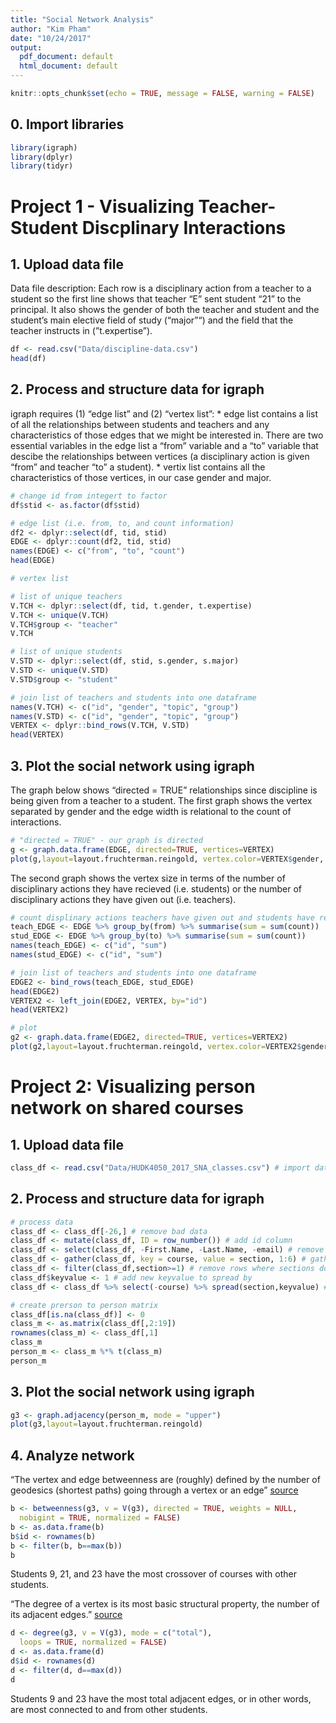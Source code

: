 ```yaml
---
title: "Social Network Analysis"
author: "Kim Pham"
date: "10/24/2017"
output:
  pdf_document: default
  html_document: default
---
```


```r
knitr::opts_chunk$set(echo = TRUE, message = FALSE, warning = FALSE)
```

## 0. Import libraries

```r
library(igraph)
library(dplyr)
library(tidyr)
```

# Project 1 - Visualizing Teacher-Student Discplinary Interactions

## 1. Upload data file

Data file description: Each row is a disciplinary action from a teacher to a student so the first line shows that teacher "E" sent student "21" to the principal. It also shows the gender of both the teacher and student and the student's main elective field of study ("major"") and the field that the teacher instructs in ("t.expertise").

```r
df <- read.csv("Data/discipline-data.csv")
head(df)
```

## 2. Process and structure data for igraph

igraph requires (1) "edge list" and (2) "vertex list":
* edge list contains a list of all the relationships between students and teachers and any characteristics of those edges that we might be interested in. There are two essential variables in the edge list a "from" variable and a "to" variable that descibe the relationships between vertices (a disciplinary action is given "from" and teacher "to" a student). 
* vertix list contains all the characteristics of those vertices, in our case gender and major.

```r
# change id from integert to factor
df$stid <- as.factor(df$stid)

# edge list (i.e. from, to, and count information)
df2 <- dplyr::select(df, tid, stid)
EDGE <- dplyr::count(df2, tid, stid)
names(EDGE) <- c("from", "to", "count")
head(EDGE)
```

```r
# vertex list

# list of unique teachers
V.TCH <- dplyr::select(df, tid, t.gender, t.expertise)
V.TCH <- unique(V.TCH)
V.TCH$group <- "teacher"
V.TCH

# list of unique students
V.STD <- dplyr::select(df, stid, s.gender, s.major)
V.STD <- unique(V.STD)
V.STD$group <- "student"

# join list of teachers and students into one dataframe
names(V.TCH) <- c("id", "gender", "topic", "group")
names(V.STD) <- c("id", "gender", "topic", "group")
VERTEX <- dplyr::bind_rows(V.TCH, V.STD)
head(VERTEX)
```
## 3. Plot the social network using igraph

The graph below shows "directed = TRUE" relationships since discipline is being given from a teacher to a student. The first graph shows the vertex separated by gender and the edge width is relational to the count of interactions.

```r
# "directed = TRUE" - our graph is directed 
g <- graph.data.frame(EDGE, directed=TRUE, vertices=VERTEX)
plot(g,layout=layout.fruchterman.reingold, vertex.color=VERTEX$gender, edge.width=EDGE$count)
```

The second graph shows the vertex size in terms of the number of disciplinary actions they have recieved (i.e. students) or the number of disciplinary actions they have given out (i.e. teachers).

```r
# count displinary actions teachers have given out and students have received
teach_EDGE <- EDGE %>% group_by(from) %>% summarise(sum = sum(count))
stud_EDGE <- EDGE %>% group_by(to) %>% summarise(sum = sum(count))
names(teach_EDGE) <- c("id", "sum")
names(stud_EDGE) <- c("id", "sum")

# join list of teachers and students into one dataframe
EDGE2 <- bind_rows(teach_EDGE, stud_EDGE)
head(EDGE2)
VERTEX2 <- left_join(EDGE2, VERTEX, by="id")
head(VERTEX2)

# plot
g2 <- graph.data.frame(EDGE2, directed=TRUE, vertices=VERTEX2)
plot(g2,layout=layout.fruchterman.reingold, vertex.color=VERTEX2$gender, vertex.size=EDGE2$sum)
```


# Project 2: Visualizing person network on shared courses

## 1. Upload data file

```r
class_df <- read.csv("Data/HUDK4050_2017_SNA_classes.csv") # import data
```

## 2. Process and structure data for igraph

```r
# process data
class_df <- class_df[-26,] # remove bad data
class_df <- mutate(class_df, ID = row_number()) # add id column
class_df <- select(class_df, -First.Name, -Last.Name, -email) # remove variables not needed
class_df <- gather(class_df, key = course, value = section, 1:6) # gather section names
class_df <- filter(class_df,section>=1) # remove rows where sections do not exist
class_df$keyvalue <- 1 # add new keyvalue to spread by
class_df <- class_df %>% select(-course) %>% spread(section,keyvalue) # spread

# create prerson to person matrix
class_df[is.na(class_df)] <- 0
class_m <- as.matrix(class_df[,2:19])
rownames(class_m) <- class_df[,1]
class_m
person_m <- class_m %*% t(class_m)
person_m
```

## 3. Plot the social network using igraph

```r
g3 <- graph.adjacency(person_m, mode = "upper")
plot(g3,layout=layout.fruchterman.reingold)
```

## 4. Analyze network

"The vertex and edge betweenness are (roughly) defined by the number of geodesics (shortest paths) going through a vertex or an edge" [source](https://igraph.org/r/doc/betweenness.html)

```r
b <- betweenness(g3, v = V(g3), directed = TRUE, weights = NULL,
  nobigint = TRUE, normalized = FALSE)
b <- as.data.frame(b)
b$id <- rownames(b)
b <- filter(b, b==max(b))
b
```

Students 9, 21, and 23 have the most crossover of courses with other students.

"The degree of a vertex is its most basic structural property, the number of its adjacent edges." [source](https://igraph.org/r/doc/degree.html)

```r
d <- degree(g3, v = V(g3), mode = c("total"),
  loops = TRUE, normalized = FALSE)
d <- as.data.frame(d)
d$id <- rownames(d)
d <- filter(d, d==max(d))
d
```

Students 9 and 23 have the most total adjacent edges, or in other words, are most connected to and from other students.
